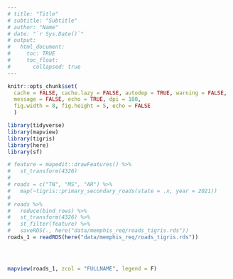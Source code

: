 ```yaml
---
# title: "Title"
# subtitle: "Subtitle"
# author: "Name"
# date: "`r Sys.Date()`"
# output: 
#   html_document:
#     toc: TRUE
#     toc_float:
#       collapsed: true
---
```


<style type="text/css">
.main-container {
  max-width: 95vw;
  margin-left: auto;
  margin-right: auto;
}
</style>

```r
knitr::opts_chunk$set(
  cache = FALSE, cache.lazy = FALSE, autodep = TRUE, warning = FALSE, 
  message = FALSE, echo = TRUE, dpi = 180,
  fig.width = 8, fig.height = 5, echo = FALSE
  )
```

<!--#general comments===========================================================
#~~~~~~~~~~~~~~~~~~~~~~~~~~~~~~~~~~~~~~~~~~~~~~~~~~~~~~~~~~~~~~~~~~~~~~~~~~~~~~~
#
# This is [[insert description here - what it does/solve]]
#
# By: mike gaunt, michael.gaunt@wsp.com
#
# README: [[insert brief readme here]]
#-------- [[insert brief readme here]]
#
# *please use 80 character margins
# *please go to https://pkgs.rstudio.com/flexdashboard/articles/layouts.html
# to explore the different layouts available for the flexdashboard framework
#
#~~~~~~~~~~~~~~~~~~~~~~~~~~~~~~~~~~~~~~~~~~~~~~~~~~~~~~~~~~~~~~~~~~~~~~~~~~~ -->

<!--#library set-up=============================================================
#~~~~~~~~~~~~~~~~~~~~~~~~~~~~~~~~~~~~~~~~~~~~~~~~~~~~~~~~~~~~~~~~~~~~~~~~~~~~~~~
#content in this section should be removed if in production - ok for dev -->
```r
library(tidyverse)
library(mapview)
library(tigris)
library(here)
library(sf)
```

<!--#source helpers/utilities===================================================
#~~~~~~~~~~~~~~~~~~~~~~~~~~~~~~~~~~~~~~~~~~~~~~~~~~~~~~~~~~~~~~~~~~~~~~~~~~~~~~~
#content in this section should be removed if in production - ok for dev -->

<!--#source data================================================================
#~~~~~~~~~~~~~~~~~~~~~~~~~~~~~~~~~~~~~~~~~~~~~~~~~~~~~~~~~~~~~~~~~~~~~~~~~~~~~~~
#content in this section should be removed if in production - ok for dev 
#area to upload data with and to perform initial munging
#please add test data here so that others may use/unit test these scripts -->
```r


# feature = mapedit::drawFeatures() %>%
#   st_transform(4326)
# 
# roads = c("TN", "MS", "AR") %>%  
#   map(~tigris::primary_secondary_roads(state = .x, year = 2021))
# 
# roads %>%
#   reduce(bind_rows) %>%
#   st_transform(4326) %>%
#   st_filter(feature) %>%
#   saveRDS(., here("data/memphis_req/roads_tigris.rds"))
roads_1 = readRDS(here("data/memphis_req/roads_tigris.rds"))





```


<!--#SECTION NAME===============================================================
#use this header to make demarcations/section in code [delete this line]
#short description -->

<!-- # Header -->

<!-- ## Header -->

<!-- ### Header -->

<!-- #### Header -->

<!-- <details> -->
<!-- <summary>Click to Expand</summary> -->

<!-- Example of expandable box.  -->

```r
mapview(roads_1, zcol = "FULLNAME", legend = F)
```




<!--end-->






